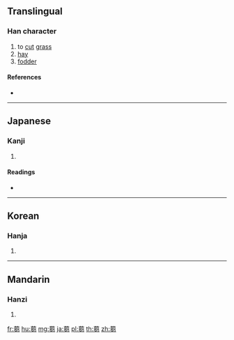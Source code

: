 {{character info/new}}
==Translingual==

===Han character===
{{Han char|rn=140|rad=艸|as=10|sn=16|four=|canj=TPUU}}

# to [[cut]] [[grass]]
# [[hay]]
# [[fodder]]

====References====
* {{Han ref|kx=1049.240|dkj=31598|dj=1511.010|hdz=53267.120|uh=84AD|ud=33965}}

----

==Japanese==

===Kanji===
{{ja-kanji|grade=|rs=艸10}}

# {{defn|lang=ja|sort=艸10}}

====Readings====
* {{ja-readings|on=[[すう]] (sū), [[す]] (su), [[しゅう]] (shū)|kun=[[まぐさ]] (magusa)|nanori=}}

----

==Korean==

===Hanja===
{{ko-hanja|hangeul=추|eumhun=|rv=chu|mr=ch'u|y=chwu}}

# {{defn|lang=ko|sort=艸10}}

----

==Mandarin==

===Hanzi===
{{cmn-hanzi|pin=[[chú]] ([[chu2]])|wg=ch'u<sup>2</sup>}}

# {{defn|lang=cmn|sort=艸10}}

[[fr:蒭]]
[[hu:蒭]]
[[mg:蒭]]
[[ja:蒭]]
[[pl:蒭]]
[[th:蒭]]
[[zh:蒭]]